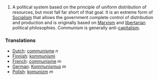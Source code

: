 #A political system based on the principle of uniform distribution of resources, but most fall far short of that goal.  It is an extreme form of [[Socialism]] that allows the government complete control of distribution and production and is originally based on [[Marxism]] and [[libertarian]] political philosophies.  Communism is generally anti-[[capitalism]].


===Translations===
*[[Dutch]]: [[communisme]] ''n''
*[[Finnish]]: [[kommunismi]]
*[[French]]: [[communisme]] ''m''
*[[German]]: [[Kommunismus]] ''m''
*[[Polish]]: [[komunizm]] ''m''
